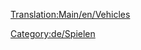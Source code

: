 [[Translation:Main/en/Vehicles]]
{{en/Bilingual box| De
| ''Artikel, die direkt mit Fahrzeuge zu tun haben, sind hier zu finden. <br> Dies ist eine Liste der Fahrzeuge. Lesen Sie den [[Main/de/Fahrzeuge|Hauptartikel]] für eine Erläuterung des Konzepts: "Fahrzeuge".''
| ''Articles relating to vehicles in general are here. <br> This is a list of Vehicles.  Read the [[Main/en/Vehicles|main article]] for an explanation of the concept of Vehicles.''
}}

[[Category:de/Spielen]]